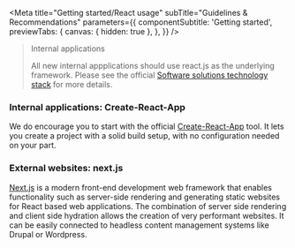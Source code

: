 
<Meta
  title="Getting started/React usage"
  subTitle="Guidelines & Recommendations"
  parameters={{
    componentSubtitle: 'Getting started',
    previewTabs: {
      canvas: { hidden: true },
    },
  }}
/>

> Internal applications
>
> All new internal appplications should use react.js as the underlying framework.
> Please see the official [Software solutions technology stack](https://newgo.wfp.org/documents/software-solutions-technology-stack) for more details.

### Internal applications: Create-React-App

We do encourage you to start with the official [Create-React-App](https://github.com/facebook/create-react-app) tool.
It lets you create a project with a solid build setup, with no configuration needed on your part.

### External websites: next.js

[Next.js](https://nextjs.org/) is a modern front-end development web framework that enables functionality such as server-side rendering and generating static websites for React based web applications.
The combination of server side rendering and client side hydration allows the creation of very performant websites. It can be easily connected to headless content management systems like Drupal or Wordpress.

